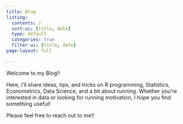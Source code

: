 ```yaml
---
title: Blog
listing: 
  contents: /
  sort-ui: [title, date]
  type: default
  categories: true
  filter-ui: [title, date]
page-layout: full

---
```


Welcome to my Blog!! 

Here, I’ll share ideas, tips, and tricks on R programming, Statistics, Econometrics, Data Science, and a bit about running. Whether you’re interested in data or looking for running motivation, I hope you find something useful!

Please feel free to reach out to me!!
